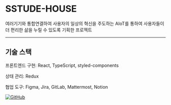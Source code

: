 # SSTUDE-HOUSE


여러기기와 통합연결하여 사용자의 일상의 혁신을 주도하는 AIoT를 통하여 사용자들이 더 편리한 삶을 누릴 수 있도록 기획한 프로젝트

---

## 기술 스택

프론트엔드 구현: React, TypeScript, styled-components

상태 관리: Redux

협업 도구: Figma, Jira, GitLab, Mattermost, Notion

<a href="https://github.com/SSTUDE/SSTUDE" target="_blank">![GitHub](https://upload.wikimedia.org/wikipedia/commons/9/91/Octicons-mark-github.svg)</a>  
